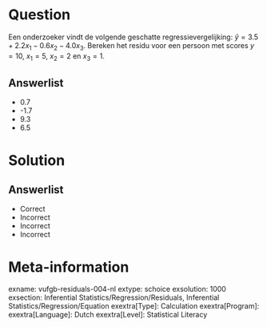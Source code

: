 Question
========

Een onderzoeker vindt de volgende geschatte regressievergelijking: $\hat{y} = 3.5+2.2x_{1}-0.6x_{2}-4.0x_{3}$. Bereken het residu voor een persoon met scores $y = 10$, $x_{1} = 5$, $x_{2} = 2$ en $x_{3} = 1$.
  
Answerlist
----------
* 0.7
* -1.7
* 9.3
* 6.5


Solution
========

Answerlist
----------
* Correct
* Incorrect
* Incorrect
* Incorrect

Meta-information
================
exname: vufgb-residuals-004-nl
extype: schoice
exsolution: 1000
exsection: Inferential Statistics/Regression/Residuals, Inferential Statistics/Regression/Equation
exextra[Type]: Calculation
exextra[Program]: 
exextra[Language]: Dutch
exextra[Level]: Statistical Literacy
